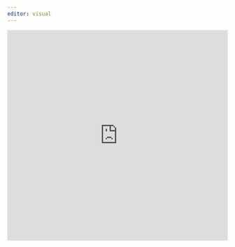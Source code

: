 ```yaml
---
editor: visual
---
```


<iframe width="640px" height= "480px" src= "https://forms.office.com/Pages/ResponsePage.aspx?id=xDv6T_zswEiQgPXkP_kOX4iwBGRO5-NFl2OBto3gpIBURTVOMDRUSEgyS1NWOUVZQ0UxSjZQT0FaQy4u&embed=true" frameborder= "0" marginwidth= "0" marginheight= "0" style= "border: none; max-width:100%; max-height:100vh" allowfullscreen webkitallowfullscreen mozallowfullscreen msallowfullscreen> </iframe>